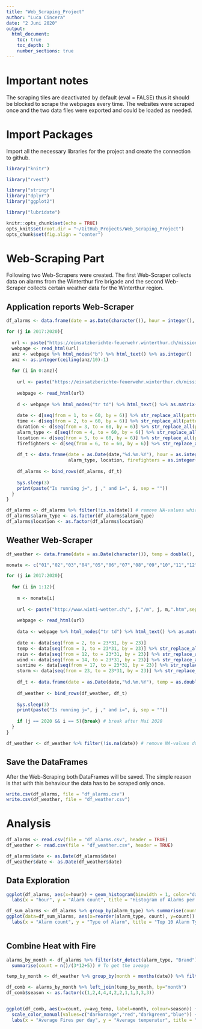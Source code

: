 ---
title: "Web_Scraping_Project"
author: "Luca Cincera"
date: "2 Juni 2020"
output:
  html_document:
    toc: true
    toc_depth: 3
    number_sections: true
---

# Important notes

The scraping tiles are deactivated by default (eval = FALSE) thus it should be blocked to scrape the webpages every time. The websites were scraped once and the two data files were exported and could be loaded as needed. 

# Import Packages

Import all the necessary libraries for the project and create the connection to github.

```{r, echo = FALSE, warning = FALSE}
library("knitr")

library("rvest")

library("stringr")
library("dplyr")
library("ggplot2")

library("lubridate")
```


```{r setup, echo=FALSE}
knitr::opts_chunk$set(echo = TRUE)
opts_knit$set(root.dir = "~/GitHub_Projects/Web_Scraping_Project")
opts_chunk$set(fig.align = "center")
```

# Web-Scraping Part

Following two Web-Scrapers were created. The first Web-Scraper collects data on alarms from the Winterthur fire brigade and the second Web-Scraper collects certain weather data for the Winterthur region.

## Application reports Web-Scraper



```{r, eval = FALSE}
df_alarms <- data.frame(date = as.Date(character()), hour = integer(), duration = double(), alarm_type = character(), location = character(), firefighters = integer())

for (j in 2017:2020){
  
  url <- paste("https://einsatzberichte-feuerwehr.winterthur.ch/mission-reports?page=0&year=", j , sep="")
  webpage <- read_html(url)
  anz <- webpage %>% html_nodes("b") %>% html_text() %>% as.integer()
  anz <- as.integer(ceiling(anz/10)-1)
  
  for (i in 0:anz){
  
    url <- paste("https://einsatzberichte-feuerwehr.winterthur.ch/mission-reports?page=", i, "&year=", j , sep="")
  
    webpage <- read_html(url)
    
    d <- webpage %>% html_nodes("tr td") %>% html_text() %>% as.matrix()
    
    date <- d[seq(from = 1, to = 60, by = 6)] %>% str_replace_all(pattern = "\n", replacement = "") %>% str_trim("both")
    time <- d[seq(from = 2, to = 60, by = 6)] %>% str_replace_all(pattern = "\n", replacement = "") %>% str_trim("both")
    duration <- d[seq(from = 3, to = 60, by = 6)] %>% str_replace_all(pattern = "\n", replacement = "") %>% str_replace_all(pattern = "h", replacement = "") %>% str_trim("both")
    alarm_type <- d[seq(from = 4, to = 60, by = 6)] %>% str_replace_all(pattern = "\n", replacement = "") %>% str_trim("both") %>% str_replace_all(pattern = ":.*", replacement = "")
    location <- d[seq(from = 5, to = 60, by = 6)] %>% str_replace_all(pattern = "\n", replacement = "") %>% str_trim("both")
    firefighters <- d[seq(from = 6, to = 60, by = 6)] %>% str_replace_all(pattern = "\n", replacement = "") %>% str_trim("both") %>% str_sub(start = 1, end = 1)
    
    df_t <- data.frame(date = as.Date(date,"%d.%m.%Y"), hour = as.integer(substr(time,1,2)), duration = as.double(duration), 
                       alarm_type, location, firefighters = as.integer(firefighters), stringsAsFactors = FALSE)
    
    df_alarms <- bind_rows(df_alarms, df_t)
    
    Sys.sleep(3)
    print(paste("Is running j=", j ," and i=", i, sep = ""))
  }
}

df_alarms <- df_alarms %>% filter(!is.na(date)) # remove NA-values which were collected by mistake
df_alarms$alarm_type <- as.factor(df_alarms$alarm_type)
df_alarms$location <- as.factor(df_alarms$location)
```

## Weather Web-Scraper

```{r, eval = FALSE}
df_weather <- data.frame(date = as.Date(character()), temp = double(), rain = double(), wind = double(), suntime = double(), storm = double())

monate <- c("01","02","03","04","05","06","07","08","09","10","11","12")

for (j in 2017:2020){
  
  for (i in 1:12){
    
    m <- monate[i]
    
    url <- paste("http://www.winti-wetter.ch/", j,"/m", j, m,".htm",sep="")
  
    webpage <- read_html(url)
    
    data <- webpage %>% html_nodes("tr td") %>% html_text() %>% as.matrix()
    
    date <- data[seq(from = 2, to = 23*31, by = 23)]
    temp <- data[seq(from = 3, to = 23*31, by = 23)] %>% str_replace_all(pattern = "°C", replacement = "") %>% str_trim("both")
    rain <- data[seq(from = 12, to = 23*31, by = 23)] %>% str_replace_all(pattern = "l/m²", replacement = "") %>% str_trim("both")
    wind <- data[seq(from = 14, to = 23*31, by = 23)] %>% str_replace_all(pattern = "km/h", replacement = "") %>% str_trim("both")
    suntime <- data[seq(from = 17, to = 23*31, by = 23)] %>% str_replace_all(pattern = "h", replacement = "") %>% str_trim("both")
    storm <- data[seq(from = 23, to = 23*31, by = 23)] %>% str_replace_all(pattern = "km/h", replacement = "") %>% str_trim("both")
    
    df_t <- data.frame(date = as.Date(date,"%d.%m.%Y"), temp = as.double(temp), rain = as.double(rain), wind = as.double(wind), suntime = as.double(suntime), storm = as.double(storm))
  
    df_weather <- bind_rows(df_weather, df_t)
    
    Sys.sleep(3)
    print(paste("Is running j=", j ," and i=", i, sep = ""))
    
    if (j == 2020 && i == 5){break} # break after Mai 2020
  }
}

df_weather <- df_weather %>% filter(!is.na(date)) # remove NA-values due months with less than 31 days
```

## Save the DataFrames

After the Web-Scraping both DataFrames will be saved. The simple reason is that with this behaviour the data has to be scraped only once. 

```{r, eval = FALSE}
write.csv(df_alarms, file = "df_alarms.csv")
write.csv(df_weather, file = "df_weather.csv")
```

# Analysis

```{r}
df_alarms <- read.csv(file = "df_alarms.csv", header = TRUE)
df_weather <- read.csv(file = "df_weather.csv", header = TRUE)

df_alarms$date <- as.Date(df_alarms$date)
df_weather$date <- as.Date(df_weather$date)
```

## Data Exploration

```{r}
ggplot(df_alarms, aes(x=hour)) + geom_histogram(binwidth = 1, color="darkblue", fill="lightblue") + 
  labs(x = "hour", y = "Alarm count", title = "Histogram of Alarms per Hour")

df_sum_alarms <- df_alarms %>% group_by(alarm_type) %>% summarise(count = n()) %>% top_n(10) 
ggplot(data=df_sum_alarms, aes(x=reorder(alarm_type, count), y=count)) + geom_bar(stat="identity", color="darkblue", fill="lightblue") + coord_flip() +
  labs(x = "Alarm count", y = "Type of Alarm", title = "Top 10 Alarm Types")



```


## Combine Heat with Fire

```{r}
alarms_by_month <- df_alarms %>% filter(str_detect(alarm_type, "Brand")) %>% group_by(month = months(date)) %>% 
  summarise(count = n()/(3*12+5)) # To get the aveage

temp_by_month <- df_weather %>% group_by(month = months(date)) %>% filter(year(date) == "2019") %>% summarise(avg_temp = mean(temp))

df_comb <- alarms_by_month %>% left_join(temp_by_month, by="month")
df_comb$season <- as.factor(c(1,2,4,4,4,2,2,1,1,3,3,3))


ggplot(df_comb, aes(x=count, y=avg_temp, label=month, colour=season)) + geom_text() + 
  scale_color_manual(values=c("darkorange","red","darkgreen","blue")) +
  labs(x = "Average Fires per day", y = "Average temperatur", title = "Scatterplot Average Fires vs. Average Temperature")
```




